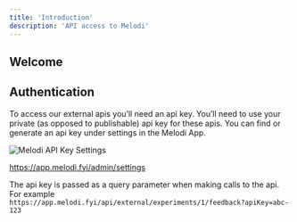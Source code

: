 ```yaml
---
title: 'Introduction'
description: 'API access to Melodi'
---
```


## Welcome

## Authentication

To access our external apis you’ll need an api key. You’ll need to use your private (as opposed to publishable) api key for these apis. You can find or generate an api key under settings in the Melodi App.

![Melodi API Key Settings](/images/Melodi-API-key-settings.png)

https://app.melodi.fyi/admin/settings

The api key is passed as a query parameter when making calls to the api. For example `https://app.melodi.fyi/api/external/experiments/1/feedback?apiKey=abc-123`